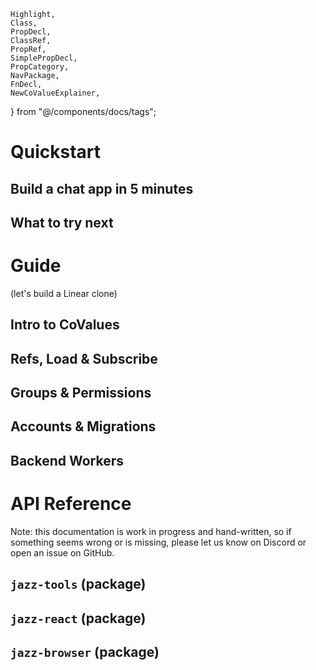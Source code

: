     Highlight,
    Class,
    PropDecl,
    ClassRef,
    PropRef,
    SimplePropDecl,
    PropCategory,
    NavPackage,
    FnDecl,
    NewCoValueExplainer,
} from "@/components/docs/tags";

<div className="hidden md:block bg-stone-100 dark:bg-stone-900 p-4 rounded-xl sticky overflow-y-scroll w-[14rem] h-[calc(100dvh-8rem)] -mb-[calc(100dvh-8rem)] top-[6rem] pr-6 mr-10 prose-sm prose-ul:pl-1 prose-ul:ml-1 prose-li:my-2 prose-li:leading-tight prose-ul:list-['-']">
    <DocNav />
</div>

<div className="md:ml-[16rem] prose-h2:sticky prose-h2:top-0 md:prose-h2:top-[4rem] md:prose-h2:pt-8 prose-h2:pb-2 prose-h2:bg-stone-50 prose-h2:z-20 dark:prose-h2:bg-stone-950 z-10 xl:-mr-[calc(50vw-40rem)]">

<h1 id="quickstart">Quickstart</h1>

<h2 id="build-a-chat-app">Build a chat app in 5 minutes</h2>

<h2 id="what-to-try-next">What to try next</h2>

<h1 id="guide">Guide</h1>
(let's build a Linear clone)

<h2 id="intro-to-covalues">Intro to CoValues</h2>

<h2 id="refs-load-and-subscribe">Refs, Load & Subscribe</h2>

<h2 id ="groups-and-permissions">Groups & Permissions</h2>

<h2 id ="accounts-and-migrations">Accounts & Migrations</h2>

<h2 id ="backend-workers">Backend Workers</h2>


# API Reference

Note: this documentation is work in progress and hand-written, so if something seems wrong or is missing, please let us know on Discord or open an issue on GitHub.

## `jazz-tools` (package)

<div class="not-prose">

<CoMapDocs />

<CoListDocs />

<CoStreamDocs />

</div>

## `jazz-react` (package)

## `jazz-browser` (package)

</div>
